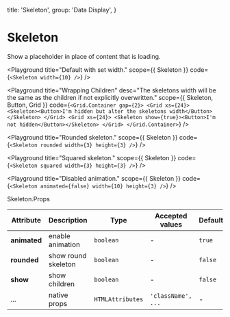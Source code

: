 
  title: 'Skeleton',
  group: 'Data Display',
}

# Skeleton

Show a placeholder in place of content that is loading.

<Playground
  title="Default with set width."
  scope={{ Skeleton }}
  code={`
<Skeleton width={10} />
`}
/>

<Playground
  title="Wrapping Children"
  desc="The skeletons width will be the same as the children if not explicitly overwritten."
  scope={{ Skeleton, Button, Grid }}
  code={`
<Grid.Container gap={2}>
    <Grid xs={24}>
        <Skeleton><Button>I'm hidden but alter the skeletons width</Button></Skeleton>
    </Grid>
    <Grid xs={24}>
        <Skeleton show={true}><Button>I'm not hidden</Button></Skeleton>
    </Grid>
  </Grid.Container>
`}
/>

<Playground
  title="Rounded skeleton."
  scope={{ Skeleton }}
  code={`
<Skeleton rounded width={3} height={3} />
`}
/>

<Playground
  title="Squared skeleton."
  scope={{ Skeleton }}
  code={`
<Skeleton squared width={3} height={3} />
`}
/>

<Playground
  title="Disabled animation."
  scope={{ Skeleton }}
  code={`
<Skeleton animated={false} width={10} height={3} />
`}
/>

<Attributes edit="/pagFes/components/skeleton.mdx">
<Attributes.Title>Skeleton.Props</Attributes.Title>

| Attribute   | Description              | Type             | Accepted values    | Default |
| ----------- | ------------------------ | ---------------- | ------------------ | ------- |
| **animated** | enable animation         | `boolean`        | -                  | `true`  |
| **rounded** | show round skeleton      | `boolean`        | -                  | `false` |
| **show**    | show children            | `boolean`        | -                  | `false` |
| ...         | native props             | `HTMLAttributes` | `'className', ...` | -       |

</Attributes>
